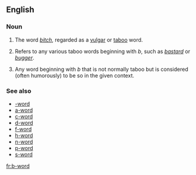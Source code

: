 ==English==

===Noun===
{{en-noun|sg=[[b]]-[[word]]}}

# {{euphemistic}} The word ''[[bitch]]'', regarded as a [[vulgar]] or [[taboo]] word.
# {{euphemistic}} Refers to any various taboo words beginning with  ''b'', such as ''[[bastard]]'' or ''[[bugger]]''.
# Any word beginning with ''b'' that is not normally taboo but is considered (often humorously) to be so in the given context.

===See also===
* [[-word]]
* [[a-word]]
* [[c-word]]
* [[d-word]]
* [[f-word]]
* [[h-word]]
* [[n-word]]
* [[p-word]]
* [[s-word]]

[[fr:b-word]]